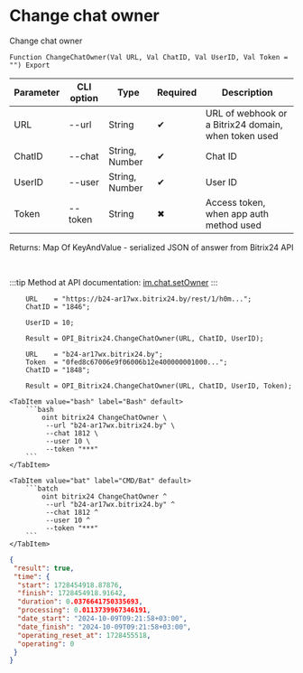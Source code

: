 ﻿---
sidebar_position: 10
---


# Change chat owner
 Change chat owner



`Function ChangeChatOwner(Val URL, Val ChatID, Val UserID, Val Token = "") Export`

  | Parameter | CLI option | Type | Required | Description |
  |-|-|-|-|-|
  | URL | --url | String | &#x2714; | URL of webhook or a Bitrix24 domain, when token used |
  | ChatID | --chat | String, Number | &#x2714; | Chat ID |
  | UserID | --user | String, Number | &#x2714; | User ID |
  | Token | --token | String | &#x2716; | Access token, when app auth method used |

  
  Returns:  Map Of KeyAndValue - serialized JSON of answer from Bitrix24 API

<br/>

:::tip
Method at API documentation: [im.chat.setOwner](https://dev.1c-bitrix.ru/learning/course/?COURSE_ID=93&LESSON_ID=12111)
:::
<br/>



```bsl title="1C:Enterprise/OneScript code example"
    URL    = "https://b24-ar17wx.bitrix24.by/rest/1/h0m...";
    ChatID = "1846";

    UserID = 10;

    Result = OPI_Bitrix24.ChangeChatOwner(URL, ChatID, UserID);

    URL    = "b24-ar17wx.bitrix24.by";
    Token  = "0fed8c67006e9f06006b12e400000001000...";
    ChatID = "1848";

    Result = OPI_Bitrix24.ChangeChatOwner(URL, ChatID, UserID, Token);
```
 

 <Tabs>
  
    <TabItem value="bash" label="Bash" default>
        ```bash
            oint bitrix24 ChangeChatOwner \
             --url "b24-ar17wx.bitrix24.by" \
             --chat 1812 \
             --user 10 \
             --token "***"
        ```
    </TabItem>
  
    <TabItem value="bat" label="CMD/Bat" default>
        ```batch
            oint bitrix24 ChangeChatOwner ^
             --url "b24-ar17wx.bitrix24.by" ^
             --chat 1812 ^
             --user 10 ^
             --token "***"
        ```
    </TabItem>
</Tabs>


```json title="Result"
{
 "result": true,
 "time": {
  "start": 1728454918.87876,
  "finish": 1728454918.91642,
  "duration": 0.0376641750335693,
  "processing": 0.0113739967346191,
  "date_start": "2024-10-09T09:21:58+03:00",
  "date_finish": "2024-10-09T09:21:58+03:00",
  "operating_reset_at": 1728455518,
  "operating": 0
 }
}
```
